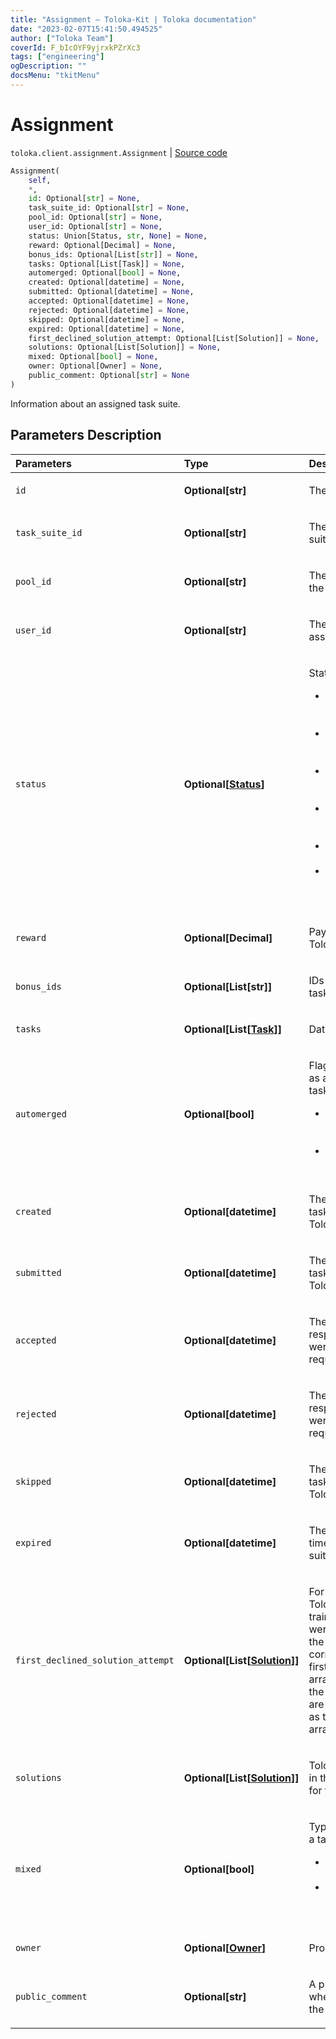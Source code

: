 ```yaml
---
title: "Assignment — Toloka-Kit | Toloka documentation"
date: "2023-02-07T15:41:50.494525"
author: ["Toloka Team"]
coverId: F_bIcOYF9yjrxkPZrXc3
tags: ["engineering"]
ogDescription: ""
docsMenu: "tkitMenu"
---
```


# Assignment
`toloka.client.assignment.Assignment` | [Source code](https://github.com/Toloka/toloka-kit/blob/v1.1.3/src/client/assignment.py#L20)

```python
Assignment(
    self,
    *,
    id: Optional[str] = None,
    task_suite_id: Optional[str] = None,
    pool_id: Optional[str] = None,
    user_id: Optional[str] = None,
    status: Union[Status, str, None] = None,
    reward: Optional[Decimal] = None,
    bonus_ids: Optional[List[str]] = None,
    tasks: Optional[List[Task]] = None,
    automerged: Optional[bool] = None,
    created: Optional[datetime] = None,
    submitted: Optional[datetime] = None,
    accepted: Optional[datetime] = None,
    rejected: Optional[datetime] = None,
    skipped: Optional[datetime] = None,
    expired: Optional[datetime] = None,
    first_declined_solution_attempt: Optional[List[Solution]] = None,
    solutions: Optional[List[Solution]] = None,
    mixed: Optional[bool] = None,
    owner: Optional[Owner] = None,
    public_comment: Optional[str] = None
)
```

Information about an assigned task suite.

## Parameters Description

| Parameters | Type | Description |
| :----------| :----| :-----------|
`id`|**Optional\[str\]**|<p>The ID of the assignment.</p>
`task_suite_id`|**Optional\[str\]**|<p>The ID of the assigned task suite.</p>
`pool_id`|**Optional\[str\]**|<p>The ID of the pool containing the task suite.</p>
`user_id`|**Optional\[str\]**|<p>The ID of the Toloker who was assigned the task suite.</p>
`status`|**Optional\[[Status](/docs-new/toloka-kit/reference/toloka.client.assignment.Assignment.Status)\]**|<p>Status of the assignment.</p> <ul> <li>`ACTIVE` — The task suite is assigned but it isn&#x27;t completed yet.</li> <li>`SUBMITTED` — The task suite is completed but it isn&#x27;t checked.</li> <li>`ACCEPTED` — The task suite is accepted by the requester.</li> <li>`REJECTED` — The task suite is rejected by the requester.</li> <li>`SKIPPED` — The task suite is skipped by the Toloker.</li> <li>`EXPIRED` — Time for completing the tasks has expired.</li> </ul>
`reward`|**Optional\[Decimal\]**|<p>Payment received by the Toloker.</p>
`bonus_ids`|**Optional\[List\[str\]\]**|<p>IDs of rewards issued for the task.</p>
`tasks`|**Optional\[List\[[Task](/docs-new/toloka-kit/reference/toloka.client.task.Task)\]\]**|<p>Data for the tasks.</p>
`automerged`|**Optional\[bool\]**|<p>Flag of the response received as a result of merging identical tasks. Value:</p> <ul> <li>`True` — The response was recorded when identical tasks were merged.</li> <li>`False` — Normal Toloker response.</li> </ul>
`created`|**Optional\[datetime\]**|<p>The date and time when the task suite was assigned to a Toloker.</p>
`submitted`|**Optional\[datetime\]**|<p>The date and time when the task suite was completed by a Toloker.</p>
`accepted`|**Optional\[datetime\]**|<p>The date and time when the responses for the task suite were accepted by the requester.</p>
`rejected`|**Optional\[datetime\]**|<p>The date and time when the responses for the task suite were rejected by the requester.</p>
`skipped`|**Optional\[datetime\]**|<p>The date and time when the task suite was skipped by the Toloker.</p>
`expired`|**Optional\[datetime\]**|<p>The date and time when the time for completing the task suite expired.</p>
`first_declined_solution_attempt`|**Optional\[List\[[Solution](/docs-new/toloka-kit/reference/toloka.client.solution.Solution)\]\]**|<p>For training tasks. The Toloker&#x27;s first responses in the training task (only if these were the wrong answers). If the Toloker answered correctly on the first try, the first_declined_solution_attempt array is omitted. Arrays with the responses (output_values) are arranged in the same order as the task data in the tasks array.</p>
`solutions`|**Optional\[List\[[Solution](/docs-new/toloka-kit/reference/toloka.client.solution.Solution)\]\]**|<p>Toloker responses. Arranged in the same order as the data for tasks in the tasks array.</p>
`mixed`|**Optional\[bool\]**|<p>Type of operation for creating a task suite:</p> <ul> <li>`True` — Smart mixing was used.</li> <li>`False` — The tasks were grouped manually, smart mixing was not used.</li> </ul>
`owner`|**Optional\[[Owner](/docs-new/toloka-kit/reference/toloka.client.owner.Owner)\]**|<p>Properties of Requester.</p>
`public_comment`|**Optional\[str\]**|<p>A public comment that is set when accepting or rejecting the assignment.</p>
